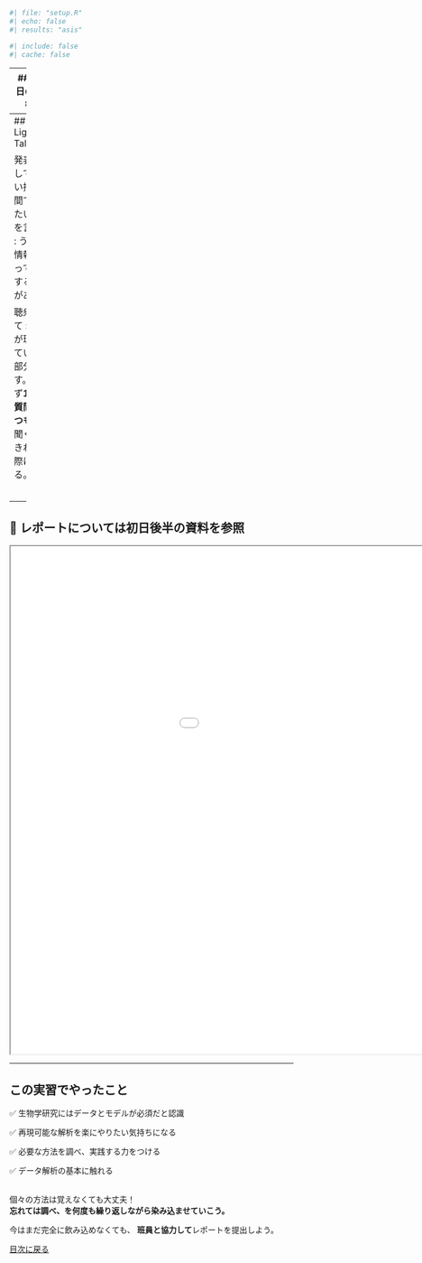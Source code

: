 ```r
#| file: "setup.R"
#| echo: false
#| results: "asis"
```
```r
#| include: false
#| cache: false
```

---
## 最終日のお品書き

- 13:00 ここまでのおさらい、レポートについて、など
- 13:10 **班で打ち合わせ 40分**
- 13:50 1週目(**発表5分 + 質疑応答3分**) x 8班
- 15:00 休憩、雑談 20分
- 15:20 2週目(**発表5分 + 質疑応答3分**) x 8班
- 16:30 講評: 牧野能士教授
- 解散、質疑応答


---
## Lightning Talk (LT)

発表者として
: 短い持ち時間で言いたいことを言う。
: うまく情報を絞って整理する必要がある。

聴衆として
: 自分が理解していない部分を探す。
: 必ず**1つは質問するつもり**で聞く。できれば実際にする。

<br>
<hr>

<p><aside style="color: #999999;">受講生から質問が出なければTAがする。</aside></p>


---
## 🔰 レポートについては初日後半の資料を参照

<iframe width="1200" height="900" src="./2-visualization.html#/64"></iframe>


---
## この実習でやったこと

✅ 生物学研究にはデータとモデルが必須だと認識

✅ 再現可能な解析を楽にやりたい気持ちになる

✅ 必要な方法を調べ、実践する力をつける

✅ データ解析の基本に触れる

<br>
個々の方法は覚えなくても大丈夫！<br>
<strong>忘れては調べ、を何度も繰り返しながら染み込ませていこう。</strong>

今はまだ完全に飲み込めなくても、
**班員と協力して**レポートを提出しよう。

<a href="." class="readmore">
目次に戻る
</a>
